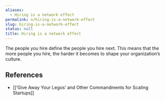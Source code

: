 ```yaml
---
aliases:
  - Hiring is a network effect
permalink: n/hiring-is-a-network-effect
slug: hiring-is-a-network-effect
status: null
title: Hiring is a network effect
---
```

The people you hire define the people you hire next. This means that the more people you hire, the harder it becomes to shape your organization’s culture.

## References

- [[‘Give Away Your Legos’ and Other Commandments for Scaling Startups]]
